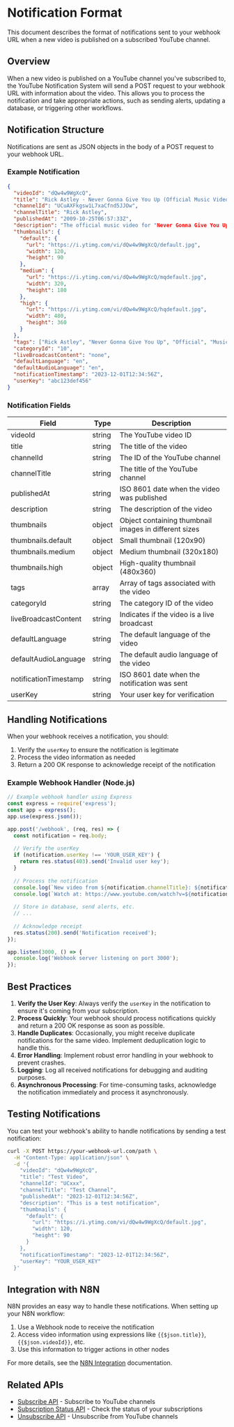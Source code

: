 # Notification Format

This document describes the format of notifications sent to your webhook URL when a new video is published on a subscribed YouTube channel.

## Overview

When a new video is published on a YouTube channel you've subscribed to, the YouTube Notification System will send a POST request to your webhook URL with information about the video. This allows you to process the notification and take appropriate actions, such as sending alerts, updating a database, or triggering other workflows.

## Notification Structure

Notifications are sent as JSON objects in the body of a POST request to your webhook URL.

### Example Notification

```json
{
  "videoId": "dQw4w9WgXcQ",
  "title": "Rick Astley - Never Gonna Give You Up (Official Music Video)",
  "channelId": "UCuAXFkgsw1L7xaCfnd5JJOw",
  "channelTitle": "Rick Astley",
  "publishedAt": "2009-10-25T06:57:33Z",
  "description": "The official music video for "Never Gonna Give You Up" by Rick Astley...",
  "thumbnails": {
    "default": {
      "url": "https://i.ytimg.com/vi/dQw4w9WgXcQ/default.jpg",
      "width": 120,
      "height": 90
    },
    "medium": {
      "url": "https://i.ytimg.com/vi/dQw4w9WgXcQ/mqdefault.jpg",
      "width": 320,
      "height": 180
    },
    "high": {
      "url": "https://i.ytimg.com/vi/dQw4w9WgXcQ/hqdefault.jpg",
      "width": 480,
      "height": 360
    }
  },
  "tags": ["Rick Astley", "Never Gonna Give You Up", "Official", "Music Video"],
  "categoryId": "10",
  "liveBroadcastContent": "none",
  "defaultLanguage": "en",
  "defaultAudioLanguage": "en",
  "notificationTimestamp": "2023-12-01T12:34:56Z",
  "userKey": "abc123def456"
}
```

### Notification Fields

| Field                 | Type   | Description                                                |
|-----------------------|--------|------------------------------------------------------------|
| videoId               | string | The YouTube video ID                                       |
| title                 | string | The title of the video                                     |
| channelId             | string | The ID of the YouTube channel                              |
| channelTitle          | string | The title of the YouTube channel                           |
| publishedAt           | string | ISO 8601 date when the video was published                 |
| description           | string | The description of the video                               |
| thumbnails            | object | Object containing thumbnail images in different sizes      |
| thumbnails.default    | object | Small thumbnail (120x90)                                   |
| thumbnails.medium     | object | Medium thumbnail (320x180)                                 |
| thumbnails.high       | object | High-quality thumbnail (480x360)                           |
| tags                  | array  | Array of tags associated with the video                    |
| categoryId            | string | The category ID of the video                               |
| liveBroadcastContent  | string | Indicates if the video is a live broadcast                 |
| defaultLanguage       | string | The default language of the video                          |
| defaultAudioLanguage  | string | The default audio language of the video                    |
| notificationTimestamp | string | ISO 8601 date when the notification was sent               |
| userKey               | string | Your user key for verification                             |

## Handling Notifications

When your webhook receives a notification, you should:

1. Verify the `userKey` to ensure the notification is legitimate
2. Process the video information as needed
3. Return a 200 OK response to acknowledge receipt of the notification

### Example Webhook Handler (Node.js)

```javascript
// Example webhook handler using Express
const express = require('express');
const app = express();
app.use(express.json());

app.post('/webhook', (req, res) => {
  const notification = req.body;
  
  // Verify the userKey
  if (notification.userKey !== 'YOUR_USER_KEY') {
    return res.status(403).send('Invalid user key');
  }
  
  // Process the notification
  console.log(`New video from ${notification.channelTitle}: ${notification.title}`);
  console.log(`Watch at: https://www.youtube.com/watch?v=${notification.videoId}`);
  
  // Store in database, send alerts, etc.
  // ...
  
  // Acknowledge receipt
  res.status(200).send('Notification received');
});

app.listen(3000, () => {
  console.log('Webhook server listening on port 3000');
});
```

## Best Practices

1. **Verify the User Key**: Always verify the `userKey` in the notification to ensure it's coming from your subscription.
2. **Process Quickly**: Your webhook should process notifications quickly and return a 200 OK response as soon as possible.
3. **Handle Duplicates**: Occasionally, you might receive duplicate notifications for the same video. Implement deduplication logic to handle this.
4. **Error Handling**: Implement robust error handling in your webhook to prevent crashes.
5. **Logging**: Log all received notifications for debugging and auditing purposes.
6. **Asynchronous Processing**: For time-consuming tasks, acknowledge the notification immediately and process it asynchronously.

## Testing Notifications

You can test your webhook's ability to handle notifications by sending a test notification:

```bash
curl -X POST https://your-webhook-url.com/path \
  -H "Content-Type: application/json" \
  -d '{
    "videoId": "dQw4w9WgXcQ",
    "title": "Test Video",
    "channelId": "UCxxx",
    "channelTitle": "Test Channel",
    "publishedAt": "2023-12-01T12:34:56Z",
    "description": "This is a test notification",
    "thumbnails": {
      "default": {
        "url": "https://i.ytimg.com/vi/dQw4w9WgXcQ/default.jpg",
        "width": 120,
        "height": 90
      }
    },
    "notificationTimestamp": "2023-12-01T12:34:56Z",
    "userKey": "YOUR_USER_KEY"
  }'
```

## Integration with N8N

N8N provides an easy way to handle these notifications. When setting up your N8N workflow:

1. Use a Webhook node to receive the notification
2. Access video information using expressions like `{{$json.title}}`, `{{$json.videoId}}`, etc.
3. Use this information to trigger actions in other nodes

For more details, see the [N8N Integration](/docs/n8n-integration/getting-started) documentation.

## Related APIs

- [Subscribe API](/docs/api-reference/subscribe) - Subscribe to YouTube channels
- [Subscription Status API](/docs/api-reference/subscription-status) - Check the status of your subscriptions
- [Unsubscribe API](/docs/api-reference/unsubscribe) - Unsubscribe from YouTube channels 